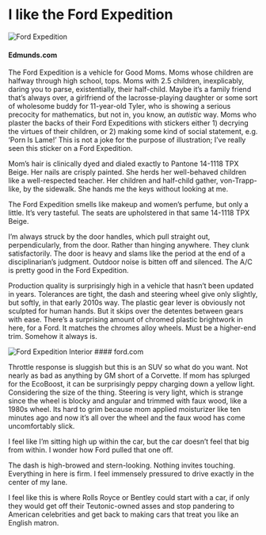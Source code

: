 # I like the Ford Expedition

![Ford Expedition](https://media.ed.edmunds-media.com/ford/expedition/2016/oem/2016_ford_expedition_4dr-suv_el-platinum_fq_oem_2_1280.jpg)

#### Edmunds.com

The Ford Expedition is a vehicle for Good Moms. Moms whose children are halfway through high school, tops. Moms with 2.5 children, inexplicably, daring you to parse, existentially, their half-child. Maybe it’s a family friend that’s always over, a girlfriend of the lacrosse-playing daughter or some sort of wholesome buddy for 11-year-old Tyler, who is showing a serious precocity for mathematics, but not in, you know, an _autistic_ way. Moms who plaster the backs of their Ford Expeditions with stickers either 1) decrying the virtues of their children, or 2) making some kind of social statement, e.g. ‘Porn Is Lame!’ This is not a joke for the purpose of illustration; I’ve really seen this sticker on a Ford Expedition.

Mom’s hair is clinically dyed and dialed exactly to Pantone 14-1118 TPX Beige. Her nails are crisply painted. She herds her well-behaved children like a well-respected teacher. Her children and half-child gather, von-Trapp-like, by the sidewalk. She hands me the keys without looking at me.

The Ford Expedition smells like makeup and women’s perfume, but only a little. It’s very tasteful. The seats are upholstered in that same 14-1118 TPX Beige.

I’m always struck by the door handles, which pull straight out, perpendicularly, from the door. Rather than hinging anywhere. They clunk satisfactorily. The door is heavy and slams like the period at the end of a disciplinarian’s judgment. Outdoor noise is bitten off and silenced. The A/C is pretty good in the Ford Expedition.

Production quality is surprisingly high in a vehicle that hasn’t been updated in years. Tolerances are tight, the dash and steering wheel give only slightly, but softly, in that early 2010s way. The plastic gear lever is obviously not sculpted for human hands. But it skips over the detentes between gears with ease. There’s a surprising amount of chromed plastic brightwork in here, for a Ford. It matches the chromes alloy wheels. Must be a higher-end trim. Somehow it always is.

<img class="full-width" src="http://www.ford.com/content/dam/vdm_ford/live/en_us/ford/nameplate/expedition/2017/collections/interiorGallery/3-2/epd17_pg_001_int_full.jpg/jcr:content/renditions/cq5dam.web.1280.1280.jpeg" alt="Ford Expedition Interior" />
#### ford.com

Throttle response is sluggish but this is an SUV so what do you want. Not nearly as bad as anything by GM short of a Corvette. If mom has splurged for the EcoBoost, it can be surprisingly peppy charging down a yellow light. Considering the size of the thing. Steering is very light, which is strange since the wheel is blocky and angular and trimmed with faux wood, like a 1980s wheel. Its hard to grim because mom applied moisturizer like ten minutes ago and now it’s all over the wheel and the faux wood has come uncomfortably slick.

I feel like I’m sitting high up within the car, but the car doesn’t feel that big from within. I wonder how Ford pulled that one off.

The dash is high-browed and stern-looking. Nothing invites touching. Everything in here is firm. I feel immensely pressured to drive exactly in the center of my lane.

I feel like this is where Rolls Royce or Bentley could start with a car, if only they would get off their Teutonic-owned asses and stop pandering to American celebrities and get back to making cars that treat you like an English matron.
